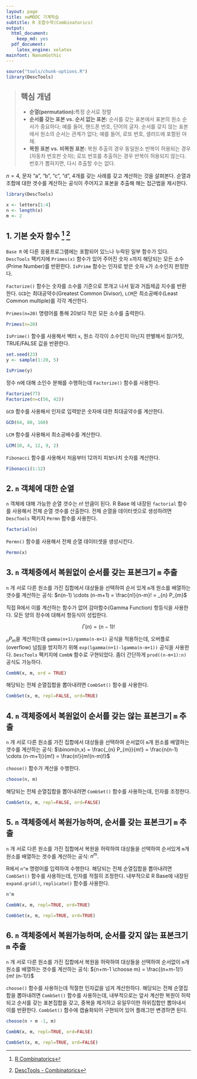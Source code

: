 ```yaml
---
layout: page
title: xwMOOC 기계학습
subtitle: R 조합수학(Combinatorics)
output:
  html_document: 
    keep_md: yes
  pdf_document:
    latex_engine: xelatex
mainfont: NanumGothic
---
```


``` r
source("tools/chunk-options.R")
library(DescTools)
```
 
> ## 핵심 개념 {.objectives}
>
> * **순열(permutation):**특정 순서로 정렬
> * **순서를 갖는 표본 vs. 순서 없는 표본:** 순서를 갖는 표본에서 표본의 원소 순서가 중요하다; 
>   예를 들어, 핸드폰 번호, 단어의 글자. 순서를 갖지 않는 표본에서 원소의 순서는 관계가 없다;
>   예를 들어, 로또 번호, 샐러드에 포함된 야채.
> * **복원 표본 vs. 비복원 표본:** 복원 추출의 경우 동일원소 반복이 허용되는 경우(자동차 번호판 숫자);
>   로또 번호를 추출하는 경우 반복이 허용되지 않는다. 번호가 뽑혀지면, 다시 추출할 수는 없다.

$n=4$, 문자 "a", "b", "c", "d", 4개를 갖는 사례를 갖고 계산하는 것을 살펴본다.
순열과 조합에 대한 갯수를 계산하는 공식이 주어지고 표본을 추출해 해는 접근법을 제시한다.


``` r
library(DescTools)

x <- letters[1:4]
n <- length(x)
m <- 2
```

## 1. 기본 숫자 함수 [^r-combinatorics] [^DescTools-combinatorics]

[^r-combinatorics]: [R Combinatorics](http://www.di.fc.ul.pt/~jpn/r/combinatorics/combinatorics.html) 
[^DescTools-combinatorics]: [DescTools - Combinatorics](https://cran.r-project.org/web/packages/DescTools/vignettes/Combinatorics.pdf)

`Base R` 에 다른 응용프로그램에는 포함되어 있느나 누락된 일부 함수가 있다.
`DescTools` 팩키지에 `Primes(x)` 함수가 있어 주어진 숫자 `x`까지 해당되는 모든 
소수(Prime Number)를 반환한다. `IsPrime` 함수는 인자로 받은 숫자 `x`가 소수인지 판정한다.

`Factorize()` 함수는 숫자를 소수를 기준으로 쪼개고 나서 밑과 거듭제곱 지수를 반환한다.
`GCD`는 최대공약수(Greatest Common Divisor), `LCM`은 최소공배수(Least Common multiple)를 각각 계산한다. 

`Primes(n=20)` 명령어를 통해 20보다 작은 모든 소수를 출력한다.

``` r
Primes(n=20)
```

`IsPrime()` 함수를 사용해서 벡터 `x`, 원소 각각이 소수인지 아닌지 판별해서 참/거짓, TRUE/FALSE 값을 반환한다.

``` r
set.seed(23)
y <- sample(1:20, 5)

IsPrime(y)
```

정수 n에 대해 소인수 분해를 수행하는데 `Factorize()` 함수를 사용한다.

``` r
Factorize(77)
Factorize(n=c(56, 42))
```

`GCD` 함수를 사용해서 인자로 입력받은 숫자에 대한 최대공약수를 계산한다.

``` r
GCD(64, 80, 160)
```

`LCM` 함수를 사용해서 최소공배수를 계산한다.

``` r
LCM(10, 4, 12, 9, 2)
```

`Fibonacci` 함수를 사용해서 처음부터 12까지 피보나치 숫자를 계산한다.

``` r
Fibonacci(1:12)
```

## 2. `n` 객체에 대한 순열 

`n` 객체에 대해 가능한 순열 갯수는 $n!$ 만큼이 된다.
R Base 에 내장된 `factorial` 함수를 사용해서 전체 순열 갯수를 산출한다.
전체 순열을 데이터셋으로 생성하려면 `DescTools` 팩키지 `Permn` 함수를 사용한다.

``` r
factorial(n)
```

`Permn()` 함수를 사용해서 전체 순열 데이터셋을 생성시킨다.

``` r
Permn(x)
```

## 3. `n` 객체중에서 복원없이 순서를 갖는 표본크기 `m` 추출

`n` 개 서로 다른 원소를 가진 집합에서 
대상들을 선택하여 순서 있게 `m`개 원소를 배열하는 갯수를 계산하는 공식:
$n(n-1) \cdots (n-m+1) = \frac{n!}{n-m}! = _{n} P_{m}$

직접 R에서 이를 계산하는 함수가 없어 감마함수(Gamma Function) 항등식을 사용한다.
모든 양의 정수에 대해서 항등식이 성립한다.

$$\Gamma(n) = (n-1)!$$

$_{n} P_{m}$을 계산하는데 `gamma(n+1)/gamma(n-m+1)` 공식을 적용하는데,
오버플로(overflow) 넘침을 방지하기 위해 `exp(lgamma(n+1)-lgamma(n-m+1))` 공식을 사용한다.
`DescTools` 팩키지에 `CombN` 함수로 구현되었다. 좀더 간단하게 `prod((n-m+1):n)` 공식도 가능하다.

```r
CombN(x, m, ord = TRUE)
```

해당되는 전체 순열집합을 뽑아내려면 `CombSet()` 함수를 사용한다.

```r
CombSet(x, m, repl=FALSE, ord=TRUE)
```

## 4. `n` 객체중에서 복원없이 순서를 갖는 않는 표본크기 `m` 추출

`n` 개 서로 다른 원소를 가진 집합에서 
대상들을 선택하여 순서없이 `m`개 원소를 배열하는 갯수를 계산하는 공식:
$\binom(n,x) = \frac{_{n} P_{m}}{m!} = \frac{n(n-1) \cdots (n-m+1)}{m!} = \frac{n!}{m!(n-m)!}$

`choose()` 함수가 계산을 수행한다.

```r
choose(n, m)
```

해당되는 전체 순열집합을 뽑아내려면 `CombSet()` 함수를 사용하는데, 인자를 조정한다.

```r
CombSet(x, m, repl=FALSE, ord=FALSE)
```

## 5. `n` 객체중에서 복원가능하며, 순서를 갖는 표본크기 `m` 추출

`n` 개 서로 다른 원소를 가진 집합에서 
복원을 허락하여 대상들을 선택하여 순서있게 `m`개 원소를 배열하는 갯수를 계산하는 공식: $n^m$.

R에서 `n^m` 명령어를 입력하여 수행한다. 해당되는 전체 순열집합을 뽑아내려면 `CombSet()` 함수를 사용하는데, 
인자를 적절히 조정한다. 내부적으로 R Base에 내장된 `expand.grid()`, `replicate()` 함수를 사용한다.


```r
n^m

CombN(x, m, repl=TRUE, ord=TRUE)

CombSet(x, m, repl=TRUE, ord=TRUE)
```

## 6. `n` 객체중에서 복원가능하며, 순서를 갖지 않는 표본크기 `m` 추출

`n` 개 서로 다른 원소를 가진 집합에서 
복원을 허락하여 대상들을 선택하여 순서없이 `m`개 원소를 배열하는 갯수를 계산하는 공식: 
${n+m-1 \choose m} = \frac{(n+m-1)!}{m! (n-1)!}$

`choose()` 함수를 사용하는데 적절한 인자값을 넘겨 계산한하다.
해당되는 전체 순열집합을 뽑아내려면 `CombSet()` 함수를 사용하는데, 내부적으로는 앞서 계산한
복원이 허락되고 순서를 갖는 표본집합을 갖고, 중복을 제거하고 유일무이한 하위집합만 뽑아내서 이를 
반환한다. `CombSet()` 함수에 캡슐화되어 구현되어 있어 플래그만 변경하면 된다.

``` r
choose(n + m -1, m)

CombN(x, m, repl=TRUE, ord=FALSE)

CombSet(x, m, repl=TRUE, ord=FALSE)
```




